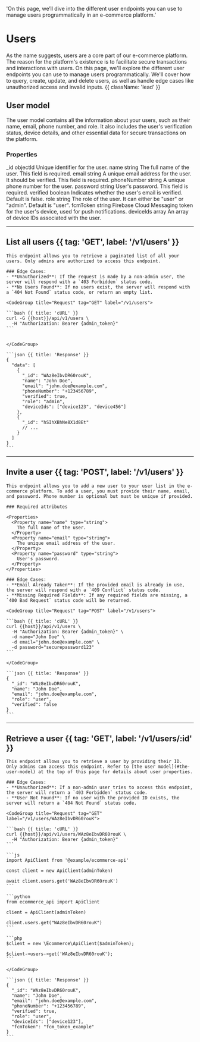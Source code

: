 
  'On this page, we’ll dive into the different user endpoints you can use to manage users programmatically in an e-commerce platform.'

# Users

As the name suggests, users are a core part of our e-commerce platform. The reason for the platform's existence is to facilitate secure transactions and interactions with users. On this page, we'll explore the different user endpoints you can use to manage users programmatically. We'll cover how to query, create, update, and delete users, as well as handle edge cases like unauthorized access and invalid inputs. {{ className: 'lead' }}

## User model

The user model contains all the information about your users, such as their name, email, phone number, and role. It also includes the user's verification status, device details, and other essential data for secure transactions on the platform.

### Properties

<CompactTable>
  <CompactRow>
    <CompactCell code>_id</CompactCell>
    <CompactCell type>objectId</CompactCell>
    <CompactCell>Unique identifier for the user.</CompactCell>
  </CompactRow>
  <CompactRow>
    <CompactCell code>name</CompactCell>
    <CompactCell type>string</CompactCell>
    <CompactCell>The full name of the user. This field is required.</CompactCell>
  </CompactRow>
  <CompactRow>
    <CompactCell code>email</CompactCell>
    <CompactCell type>string</CompactCell>
    <CompactCell>A unique email address for the user. It should be verified. This field is required.</CompactCell>
  </CompactRow>
  <CompactRow>
    <CompactCell code>phoneNumber</CompactCell>
    <CompactCell type>string</CompactCell>
    <CompactCell>A unique phone number for the user.</CompactCell>
  </CompactRow>
  <CompactRow>
    <CompactCell code>password</CompactCell>
    <CompactCell type>string</CompactCell>
    <CompactCell>User's password. This field is required.</CompactCell>
  </CompactRow>
  <CompactRow>
    <CompactCell code>verified</CompactCell>
    <CompactCell type>boolean</CompactCell>
    <CompactCell>Indicates whether the user's email is verified. Default is false.</CompactCell>
  </CompactRow>
  <CompactRow>
    <CompactCell code>role</CompactCell>
    <CompactCell type>string</CompactCell>
    <CompactCell>The role of the user. It can either be "user" or "admin". Default is "user".</CompactCell>
  </CompactRow>
  <CompactRow>
    <CompactCell code>fcmToken</CompactCell>
    <CompactCell type>string</CompactCell>
    <CompactCell>Firebase Cloud Messaging token for the user's device, used for push notifications.</CompactCell>
  </CompactRow>
  <CompactRow>
    <CompactCell code>deviceIds</CompactCell>
    <CompactCell type>array</CompactCell>
    <CompactCell>An array of device IDs associated with the user.</CompactCell>
  </CompactRow>
</CompactTable>

---

## List all users {{ tag: 'GET', label: '/v1/users' }}

<Row>
  <Col>

    This endpoint allows you to retrieve a paginated list of all your users. Only admins are authorized to access this endpoint.

    ### Edge Cases:
    - **Unauthorized**: If the request is made by a non-admin user, the server will respond with a `403 Forbidden` status code.
    - **No Users Found**: If no users exist, the server will respond with a `404 Not Found` status code, or return an empty list.

  </Col>
  <Col sticky>

    <CodeGroup title="Request" tag="GET" label="/v1/users">

    ```bash {{ title: 'cURL' }}
    curl -G {{host}}/api/v1/users \
      -H "Authorization: Bearer {admin_token}"
    ```


    </CodeGroup>

    ```json {{ title: 'Response' }}
    {
      "data": [
        {
          "_id": "WAz8eIbvDR60rouK",
          "name": "John Doe",
          "email": "john.doe@example.com",
          "phoneNumber": "+123456789",
          "verified": true,
          "role": "admin",
          "deviceIds": ["device123", "device456"]
        },
        {
          "_id": "hSIhXBhNe8X1d8Et"
          // ...
        }
      ]
    }
    ```

  </Col>
</Row>

---

## Invite a user {{ tag: 'POST', label: '/v1/users' }}

<Row>
  <Col>

    This endpoint allows you to add a new user to your user list in the e-commerce platform. To add a user, you must provide their name, email, and password. Phone number is optional but must be unique if provided.

    ### Required attributes

    <Properties>
      <Property name="name" type="string">
        The full name of the user.
      </Property>
      <Property name="email" type="string">
        The unique email address of the user.
      </Property>
      <Property name="password" type="string">
        User's password.
      </Property>
    </Properties>

    ### Edge Cases:
    - **Email Already Taken**: If the provided email is already in use, the server will respond with a `409 Conflict` status code.
    - **Missing Required Fields**: If any required fields are missing, a `400 Bad Request` status code will be returned.

  </Col>
  <Col sticky>

    <CodeGroup title="Request" tag="POST" label="/v1/users">

    ```bash {{ title: 'cURL' }}
    curl {{host}}/api/v1/users \
      -H "Authorization: Bearer {admin_token}" \
      -d name="John Doe" \
      -d email="john.doe@example.com" \
      -d password="securepassword123"
    ```

    </CodeGroup>

    ```json {{ title: 'Response' }}
    {
      "_id": "WAz8eIbvDR60rouK",
      "name": "John Doe",
      "email": "john.doe@example.com",
      "role": "user",
      "verified": false
    }
    ```

  </Col>
</Row>

---

## Retrieve a user {{ tag: 'GET', label: '/v1/users/:id' }}

<Row>
  <Col>

    This endpoint allows you to retrieve a user by providing their ID. Only admins can access this endpoint. Refer to [the user model](#the-user-model) at the top of this page for details about user properties.

    ### Edge Cases:
    - **Unauthorized**: If a non-admin user tries to access this endpoint, the server will return a `403 Forbidden` status code.
    - **User Not Found**: If no user with the provided ID exists, the server will return a `404 Not Found` status code.

  </Col>
  <Col sticky>

    <CodeGroup title="Request" tag="GET" label="/v1/users/WAz8eIbvDR60rouK">

    ```bash {{ title: 'cURL' }}
    curl {{host}}/api/v1/users/WAz8eIbvDR60rouK \
      -H "Authorization: Bearer {admin_token}"
    ```

    ```js
    import ApiClient from '@example/ecommerce-api'

    const client = new ApiClient(adminToken)

    await client.users.get('WAz8eIbvDR60rouK')
    ```

    ```python
    from ecommerce_api import ApiClient

    client = ApiClient(adminToken)

    client.users.get("WAz8eIbvDR60rouK")
    ```

    ```php
    $client = new \Ecommerce\ApiClient($adminToken);

    $client->users->get('WAz8eIbvDR60rouK');
    ```

    </CodeGroup>

    ```json {{ title: 'Response' }}
    {
      "_id": "WAz8eIbvDR60rouK",
      "name": "John Doe",
      "email": "john.doe@example.com",
      "phoneNumber": "+123456789",
      "verified": true,
      "role": "user",
      "deviceIds": ["device123"],
      "fcmToken": "fcm_token_example"
    }
    ```

  </Col>
</Row>
